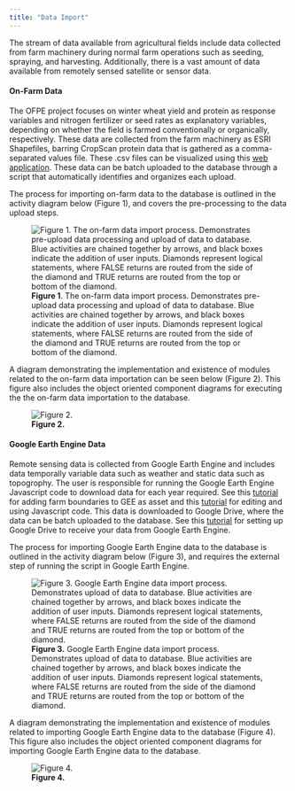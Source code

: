 ```yaml
---
title: "Data Import"
---
```

The stream of data available from agricultural fields include data collected from farm machinery during normal farm operations such as seeding, spraying, and harvesting. Additionally, there is a vast amount of data available from remotely sensed satellite or sensor data.

#### On-Farm Data
The OFPE project focuses on winter wheat yield and protein as response variables and nitrogen fertilizer or seed rates as explanatory variables, depending on whether the field is farmed conventionally or organically, respectively. These data are collected from the farm machinery as ESRI Shapefiles, barring CropScan protein data that is gathered as a comma-separated values file. These .csv files can be visualized using this [web application](https://paulhegedus.shinyapps.io/OFPE_Protein_Application/?_ga=2.69643152.1880072526.1592481594-590292424.1592115204). These data can be batch uploaded to the database through a script that automatically identifies and organizes each upload.

The process for importing on-farm data to the database is outlined in the activity diagram below (Figure 1), and covers the pre-processing to the data upload steps.

![**Figure 1**. The on-farm data import process. Demonstrates pre-upload data processing and upload of data to database. Blue activities are chained together by arrows, and black boxes indicate the addition of user inputs. Diamonds represent logical statements, where FALSE returns are routed from the side of the diamond and TRUE returns are routed from the top or bottom of the diamond.](diagrams/ofpe_dat_import.png)


A diagram demonstrating the implementation and existence of modules related to the on-farm data importation can be seen below (Figure 2). This figure also includes the object oriented component diagrams for executing the the on-farm data importation to the database.

![**Figure 2.**](diagrams/)


#### Google Earth Engine Data
Remote sensing data is collected from Google Earth Engine and includes data temporally variable data such as weather and static data such as topogrophy. The user is responsible for running the Google Earth Engine Javascript code to download data for each year required. See this [tutorial](gee_setup.html) for adding farm boundaries to GEE as asset and this [tutorial](run_gee.html) for editing and using Javascript code. This data is downloaded to Google Drive, where the data can be batch uploaded to the database. See this [tutorial](gd_setup.html) for setting up Google Drive to receive your data from Google Earth Engine.

The process for importing Google Earth Engine data to the database is outlined in the activity diagram below (Figure 3), and requires the external step of running the script in Google Earth Engine.

![**Figure 3.** Google Earth Engine data import process. Demonstrates upload of data to database. Blue activities are chained together by arrows, and black boxes indicate the addition of user inputs. Diamonds represent logical statements, where FALSE returns are routed from the side of the diamond and TRUE returns are routed from the top or bottom of the diamond.](diagrams/ofpe_gee_import.png)

A diagram demonstrating the implementation and existence of modules related to importing Google Earth Engine data to the database (Figure 4). This figure also includes the object oriented component diagrams for importing Google Earth Engine data to the database.

![**Figure 4.**](diagrams/)














